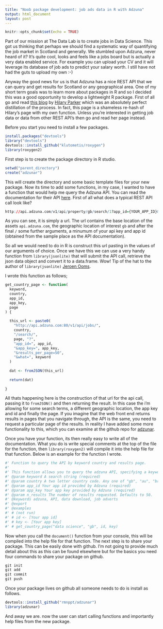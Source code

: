 ```yaml
---
title: "Noob package development: job ads data in R with Adzuna"
output: html_document
layout: post
---
```


```r
knitr::opts_chunk$set(echo = TRUE)
```

Part of our mission at The Data Lab is to create jobs in Data Science. This got us thinking that perhaps we should find a systematic way of quantifying the job market in Scotland and generally. We stumbled upon Adzuna, never heard of it? It's quite cool, looks and feels like a jobs board but is actually a very data enabled service. For example you can upload your CV and it will leverage its database of job ads to predict your salary worth. I still have not had the guts to upload my own :-)

Anyway the good news for us is that Adzuna has a nice REST API that we can query and get results for Scotland or any geographical area. One of my short term goals was to learn more about packages in R and so I decided this was a good opportunity to develop a lightweight R package. First of all go and read [this blog](https://hilaryparker.com/2014/04/29/writing-an-r-package-from-scratch/) by [Hilary Parker](https://twitter.com/hspter) which was an absolutely perfect distillation of the process. In fact, this page is a shameless re-hash of Hilary's page with my own function. Unless you're interested in getting job data or data from other REST API's then go and read her page instead.

Before you start you need to install a few packages.

```r
install.packages("devtools")
library("devtools")
devtools::install_github("klutometis/roxygen")
library(roxygen2)
```

First step is to create the package directory in R studio.

```r
setwd("parent_directory")
create("adzunar")
```

This will create the directory and some basic template files for your new package. Now its time to add some functions, in my case, I wanted to have a function that would help me query the Adzuna API. You can read the documentation for their API [here](https://developer.adzuna.com/). First of all what does a typical REST API call look like?  

```r
http://api.adzuna.com/v1/api/property/gb/search/1?app_id={YOUR_APP_ID}&app_key={YOUR_APP_KEY}
```

As you can see, it is simply a url. The url contains the base location of the assets `api.adzuna.com`, the geographic location of interest `gb` and after the final `/` some further arguments, a minumum of your api key and app id (obtained from the sample place as the API documentation).

So all we would need to do in R is construct this url pasting in the values of our arguments of choice. Once we have this we can use a very handy function from `library(jsonlite)` that will submit the API call, retrieve the json data object and convert it to a data.frame. Wow! Tip of the hat to the author of `library(jsonlite)` [Jeroen Ooms](https://twitter.com/opencpu).

I wrote this function as follows;

```r
get_country_page <- function(
  keyword, 
  country, 
  app_id, 
  app_key, 
  page
) {
  
  this_url <- paste0(
    "http://api.adzuna.com:80/v1/api/jobs/",
    country,
    "/search/",
    page, "?",
    "app_id=", app_id,
    "&app_key=", app_key,
    "&results_per_page=50",
    "&what=", keyword
  )
  
  dat <- fromJSON(this_url)
  
  return(dat)
  
}
```

All thats happening here is the construction of that url for the api call, passing it to `fromJSON()` and then returning the result. In this case the i'm allowing for some search terms, a different geographic location, the app key and id and finally the page. If you imagine that the web front end returns results in pages that you navigate through, the API is the same, you need to request a particular page of the results. In reality I have added some more functionality to this, which you can examine at the github repo for [adzunar](https://github.com/rmnppt/adzunar). 

Once you have your function, its then really easy to write all of the documentation. What you do is write special comments at the top of the file for the function, then `library(roxygen2)` will compile it into the help file for that function. Below is an example for the function I wrote.

```r
#' Function to query the API by keyword country and results page.
#'
#' This function allows you to query the adzuna API, specifying a keyword, a country code and the number of results that you want. The API limit is 50 per page but if you specify more than that this function will continue to run your query, request succesive pages of the results and return the aggregate data object as a `data.frame`. You can request results that exceed the maximum returned by the API.
#' @param keyword A search string (required)
#' @param country A two letter country code. Any one of "gb", "au", "br", "ca", "de", "fr", "in", "nl", "pl", "ru", "za". Defaults to "gb".
#' @param app_id Your app id provided by Adzuna (required)
#' @param app_key Your app key provided by Adzuna (required)
#' @param n_results The number of results requested. Defaults to 50.
#' @keywords adzuna, API, data download, job adverts
#' @export
#' @examples
#' # (not run)
#' # id <- [Your app id]
#' # key <- [Your app key]
#' # get_country_page("data science", "gb", id, key)
```

Now when you call the `document()` function from your console, this will be compiled into the help file for that function. The next step is to share your package. This can be easily done with github. I'm not going to provide much detail about this as this can be found elsewhere but for the basics you need four commands to share your package on github.

```r
git init
git add
git commit
git push
```

Once your package lives on github all someone needs to do is install as follows.

```r
devtools::install_github("rmnppt/adzunar")
library(adzunar)
```

And away we are. now the user can start calling functions and importantly help files from the new package.



